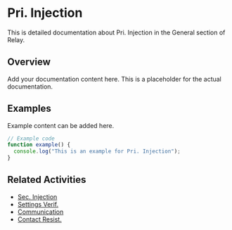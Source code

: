 # Pri. Injection

This is detailed documentation about Pri. Injection in the General section of Relay.

## Overview

Add your documentation content here. This is a placeholder for the actual documentation.

## Examples

Example content can be added here.

```typescript
// Example code
function example() {
  console.log("This is an example for Pri. Injection");
}
```

## Related Activities

- [Sec. Injection](/docs/relay/general/sec-injection)
- [Settings Verif.](/docs/relay/general/settings-verif)
- [Communication](/docs/relay/general/communication)
- [Contact Resist.](/docs/relay/general/contact-resist)
